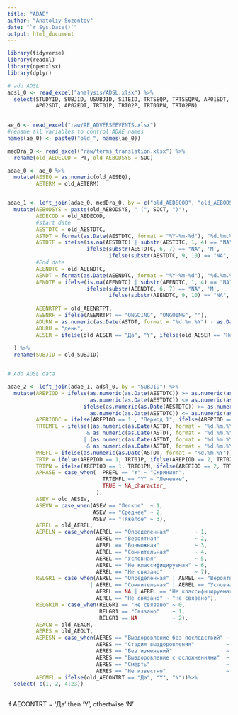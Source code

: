 ```yaml
---
title: "ADAE"
author: "Anatoliy Sozontov"
date: "`r Sys.Date()`"
output: html_document
---
```


```r
library(tidyverse)
library(readxl)
library(openxlsx)
library(dplyr)
```


```r
# add ADSL
adsl_0 <- read_excel("analysis/ADSL.xlsx") %>%
  select(STUDYID, SUBJID, USUBJID, SITEID, TRTSEQP, TRTSEQPN, AP01SDT, AP01EDT, 
         AP02SDT, AP02EDT, TRT01P, TRT02P, TRT01PN, TRT02PN)
   

```

```r
ae_0 <- read_excel("raw/AE_ADVERSEEVENTS.xlsx")
#rename all variables to control ADAE names
names(ae_0) <- paste0("old_", names(ae_0))

medDra_0 <- read_excel("raw/terms_translation.xlsx") %>%
  rename(old_AEDECOD = PT, old_AEBODSYS = SOC)


```

```r

adae_0 <- ae_0 %>%
  mutate(AESEQ = as.numeric(old_AESEQ),
         AETERM = old_AETERM)


adae_1 <- left_join(adae_0, medDra_0, by = c("old_AEDECOD", "old_AEBODSYS")) %>%
  mutate(AEBODSYS = paste(old_AEBODSYS, " (", SOCT, ")"),
         AEDECOD = old_AEDECOD,
         #start date
         AESTDTC = old_AESTDTC,
         ASTDT = format(as.Date(AESTDTC, format = "%Y-%m-%d"), "%d.%m.%Y"),
         ASTDTF = ifelse(is.na(AESTDTC) | substr(AESTDTC, 1, 4) == "NA" | substr(AESTDTC, 6, 7) == "NA" | substr(AESTDTC, 9, 10) == "NA", 'Y',
                         ifelse(substr(AESTDTC, 6, 7) == "NA", 'M',
                                ifelse(substr(AESTDTC, 9, 10) == "NA", 'D', ""))),
         #End date
         AEENDTC = old_AEENDTC,
         AENDT = format(as.Date(AEENDTC, format = "%Y-%m-%d"), "%d.%m.%Y"),
         AENDTF = ifelse(is.na(AEENDTC) | substr(AEENDTC, 1, 4) == "NA" | substr(AEENDTC, 6, 7) == "NA" | substr(AEENDTC, 9, 10) == "NA", 'Y',
                         ifelse(substr(AEENDTC, 6, 7) == "NA", 'M',
                                ifelse(substr(AEENDTC, 9, 10) == "NA", 'D', ""))),
         
         AEENRTPT = old_AEENRTPT,
         AEENRF = ifelse(AEENRTPT == "ONGOING", "ONGOING", ""),
         ADURN = as.numeric(as.Date(ASTDT, format = "%d.%m.%Y") - as.Date(AENDT, format = "%d.%m.%Y")) + 1,
         ADURU = "день",
         AESER = ifelse(old_AESER == "Да", "Y", ifelse(old_AESER == "Нет", "N", NA))
         
  ) %>%
  rename(SUBJID = old_SUBJID)


# Add ADSL data

adae_2 <- left_join(adae_1, adsl_0, by = "SUBJID") %>%
  mutate(AREPIOD = ifelse(as.numeric(as.Date(AESTDTC)) >= as.numeric(as.Date(AP01SDT, format = "%d.%m.%Y")) &
                          as.numeric(as.Date(AESTDTC)) <= as.numeric(as.Date(AP01EDT, format = "%d.%m.%Y")), 1, 
                        ifelse(as.numeric(as.Date(AESTDTC)) >= as.numeric(as.Date(AP02SDT, format = "%d.%m.%Y")) &
                          as.numeric(as.Date(AESTDTC)) <= as.numeric(as.Date(AP02EDT, format = "%d.%m.%Y")), 2, NA)),
         APERIODC = ifelse(AREPIOD == 1 , "Период 1", ifelse(AREPIOD == 2 , "Период 2", NA)),
         TRTEMFL = ifelse((as.numeric(as.Date(ASTDT, format = "%d.%m.%Y")) >= as.numeric(as.Date(AP01SDT, format = "%d.%m.%Y"))
                         & as.numeric(as.Date(ASTDT, format = "%d.%m.%Y")) <= as.numeric(as.Date(AP01EDT, format = "%d.%m.%Y")))
                        | (as.numeric(as.Date(ASTDT, format = "%d.%m.%Y")) >= as.numeric(as.Date(AP02SDT, format = "%d.%m.%Y"))
                         & as.numeric(as.Date(ASTDT, format = "%d.%m.%Y")) <= as.numeric(as.Date(AP02EDT, format = "%d.%m.%Y"))) , "Y", NA),
         PREFL = ifelse(as.numeric(as.Date(ASTDT, format = "%d.%m.%Y")) < as.numeric(as.Date(AP01SDT, format = "%d.%m.%Y")), "Y", NA),
         TRTP = ifelse(AREPIOD == 1, TRT01P, ifelse(AREPIOD == 2, TRT02P, NA)),
         TRTPN = ifelse(AREPIOD == 1, TRT01PN, ifelse(AREPIOD == 2, TRT02PN, NA)),
         APHASE = case_when(  PREFL == "Y" ~ "Скрининг",
                              TRTEMFL == "Y" ~ "Лечение",
                              TRUE ~ NA_character_
                            ),
         ASEV = old_AESEV,
         ASEVN = case_when(ASEV == "Легкое"  ~ 1,
                           ASEV == "Среднее" ~ 2,
                           ASEV == "Тяжелое" ~ 3),
         AEREL = old_AEREL,
         AERELN = case_when(AEREL == "Определенная"        ~ 1,
                            AEREL == "Вероятная"           ~ 2,
                            AEREL == "Возможная"           ~ 3,
                            AEREL == "Сомнительная"        ~ 4,
                            AEREL == "Условная"            ~ 5,
                            AEREL == "Не классифицируемая" ~ 6,
                            AEREL == "Не связано"          ~ 7),
         RELGR1 = case_when(AEREL == "Определенная" | AEREL == "Вероятная" | AEREL == "Возможная" 
                          | AEREL == "Сомнительная" | AEREL == "Условная" ~ "Связано",
                            AEREL == NA | AEREL == "Не классифицируемая" ~ NA,
                            AEREL == "Не связано" ~ "Не связано"),
         RELGR1N = case_when(RELGR1 == "Не связано" ~ 0,
                             RELGR1 == "Связано"    ~ 1,
                             RELGR1 == NA           ~ 2),
         AEACN = old_AEACN,
         AERES = old_AEOUT,
         AERESN = case_when(AERES == "Выздоровление без последствий" ~ 1, # error in code list
                            AERES == "Стадия выздоровления"          ~ 2,
                            AERES == "Без изменений"                 ~ 3,
                            AERES == "Выздоровление с осложнениями"  ~ 4,
                            AERES == "Смерть"                        ~ 5,
                            AERES == "Не известно"                   ~ 6),
         AECMFL = ifelse(old_AECONTRT == "Да", "Y", "N"))%>%
  select(-c(1, 2, 4:23))
  
```


if AECONTRT = 'Да' then 'Y', othertwise 'N'


